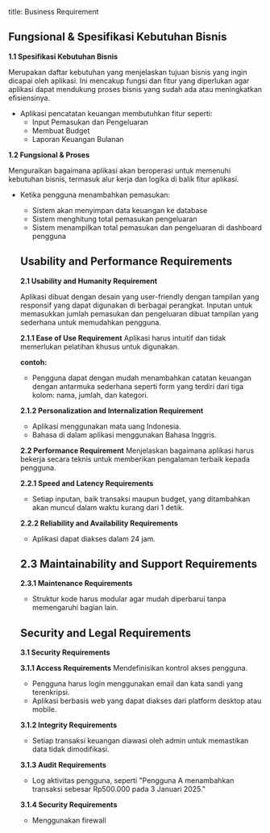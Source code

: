 title: Business Requirement

## Fungsional & Spesifikasi Kebutuhan Bisnis

**1.1 Spesifikasi Kebutuhan Bisnis**

Merupakan daftar kebutuhan yang menjelaskan tujuan bisnis yang ingin dicapai oleh aplikasi. Ini mencakup fungsi dan fitur yang diperlukan agar aplikasi dapat mendukung proses bisnis yang sudah ada atau meningkatkan efisiensinya.
- Aplikasi pencatatan keuangan membutuhkan fitur seperti:
   - Input Pemasukan dan Pengeluaran
   - Membuat Budget
   - Laporan Keuangan Bulanan

**1.2 Fungsional & Proses**

Menguraikan bagaimana aplikasi akan beroperasi untuk memenuhi kebutuhan bisnis, termasuk alur kerja dan logika di balik fitur aplikasi.

- Ketika pengguna menambahkan pemasukan:
  - Sistem akan menyimpan data keuangan ke database
  - Sistem menghitung total pemasukan pengeluaran
  - Sistem menampilkan total pemasukan dan pengeluaran di dashboard pengguna

  ## Usability and Performance Requirements

  **2.1 Usability and Humanity Requirement**

  Aplikasi dibuat dengan desain yang user-friendly dengan tampilan yang responsif yang dapat digunakan di berbagai perangkat. Inputan untuk memasukkan jumlah pemasukan dan pengeluaran dibuat tampilan yang sederhana untuk memudahkan pengguna.

  **2.1.1 Ease of Use Requirement**
  Aplikasi harus intuitif dan tidak memerlukan pelatihan khusus untuk digunakan.

  **contoh:**
  - Pengguna dapat dengan mudah menambahkan catatan keuangan dengan antarmuka sederhana seperti form yang terdiri dari tiga kolom: nama, jumlah, dan kategori.

  **2.1.2 Personalization and Internalization Requirement**
  - Aplikasi menggunakan mata uang Indonesia.
  - Bahasa di dalam aplikasi menggunakan Bahasa Inggris.

  **2.2 Performance Requirement**
  Menjelaskan bagaimana aplikasi harus bekerja secara teknis untuk memberikan pengalaman terbaik kepada pengguna.

  **2.2.1 Speed and Latency Requirements**
  - Setiap inputan, baik transaksi maupun budget, yang ditambahkan akan muncul dalam waktu kurang dari 1 detik.

  **2.2.2 Reliability and Availability Requirements**
  - Aplikasi dapat diakses dalam 24 jam.

  ## 2.3 Maintainability and Support Requirements

  **2.3.1 Maintenance Requirements**
  - Struktur kode harus modular agar mudah diperbarui tanpa memengaruhi bagian lain.

  ## Security and Legal Requirements

  **3.1 Security Requirements**

  **3.1.1 Access Requirements**
  Mendefinisikan kontrol akses pengguna.
    - Pengguna harus login menggunakan email dan kata sandi yang terenkripsi.
    - Aplikasi berbasis web yang dapat diakses dari platform desktop atau mobile.

  **3.1.2 Integrity Requirements**
  - Setiap transaksi keuangan diawasi oleh admin untuk memastikan data tidak dimodifikasi.

  **3.1.3 Audit Requirements**
  - Log aktivitas pengguna, seperti "Pengguna A menambahkan transaksi sebesar Rp500.000 pada 3 Januari 2025."

  **3.1.4 Security Requirements**
  - Menggunakan firewall



 


